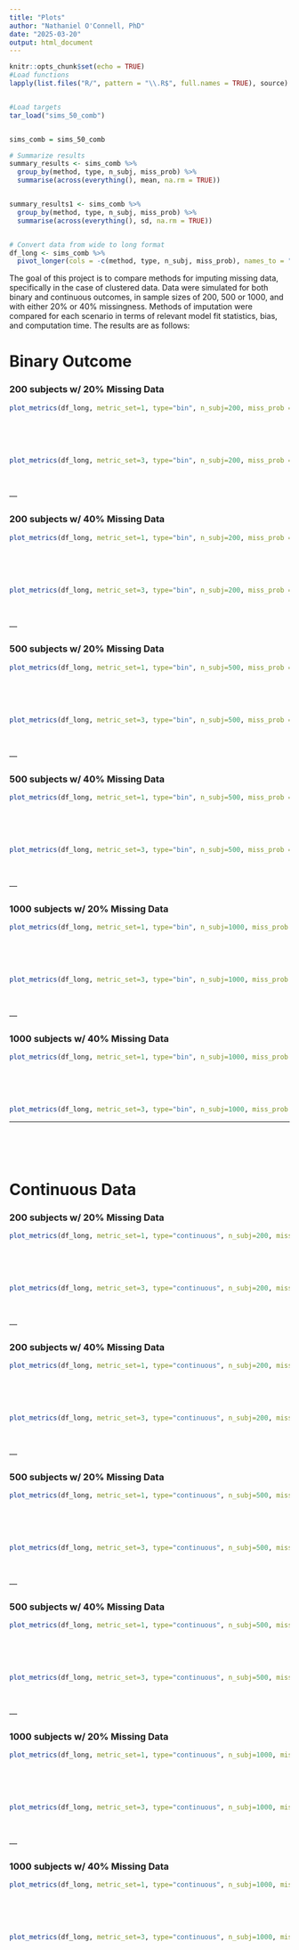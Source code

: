 ```yaml
---
title: "Plots"
author: "Nathaniel O'Connell, PhD"
date: "2025-03-20"
output: html_document
---
```



```r
knitr::opts_chunk$set(echo = TRUE)
#Load functions
lapply(list.files("R/", pattern = "\\.R$", full.names = TRUE), source)


#Load targets
tar_load("sims_50_comb")


sims_comb = sims_50_comb

# Summarize results
summary_results <- sims_comb %>%
  group_by(method, type, n_subj, miss_prob) %>%
  summarise(across(everything(), mean, na.rm = TRUE))


summary_results1 <- sims_comb %>%
  group_by(method, type, n_subj, miss_prob) %>%
  summarise(across(everything(), sd, na.rm = TRUE))


# Convert data from wide to long format
df_long <- sims_comb %>%
  pivot_longer(cols = -c(method, type, n_subj, miss_prob), names_to = "metric", values_to = "value")


```

The goal of this project is to compare methods for imputing missing data, specifically in the case of clustered data. Data were simulated for both binary and continuous outcomes, in sample sizes of 200, 500 or 1000, and with either 20% or 40% missingness. Methods of imputation were compared for each scenario in terms of relevant model fit statistics, bias, and computation time. The results are as follows:

# Binary Outcome

### 200 subjects w/ 20% Missing Data

```r
plot_metrics(df_long, metric_set=1, type="bin", n_subj=200, miss_prob = .2)
```

<!-- <br/> -->

<!-- ```{r out2, echo=F, fig.width=12, fig.height=12} -->
<!-- plot_metrics(df_long, metric_set=2, type="bin", n_subj=200, miss_prob = .2) -->
<!-- ``` -->


<br/>
<br/>
<br/>

```r
plot_metrics(df_long, metric_set=3, type="bin", n_subj=200, miss_prob = .2)
```

<br/>
<br/>
---

### 200 subjects w/ 40% Missing Data

```r
plot_metrics(df_long, metric_set=1, type="bin", n_subj=200, miss_prob = .4)
```

<!-- <br/> -->

<!-- ```{r out5, echo=F, fig.width=12, fig.height=12} -->
<!-- plot_metrics(df_long, metric_set=2, type="bin", n_subj=200, miss_prob = .4) -->
<!-- ``` -->



<br/>
<br/>
<br/>

```r
plot_metrics(df_long, metric_set=3, type="bin", n_subj=200, miss_prob = .4)
```


<br/>
<br/>
---

### 500 subjects w/ 20% Missing Data

```r
plot_metrics(df_long, metric_set=1, type="bin", n_subj=500, miss_prob = .2)
```

<!-- <br/> -->

<!-- ```{r out8, echo=F, fig.width=12, fig.height=12} -->
<!-- plot_metrics(df_long, metric_set=2, type="bin", n_subj=500, miss_prob = .2) -->
<!-- ``` -->



<br/>
<br/>
<br/>

```r
plot_metrics(df_long, metric_set=3, type="bin", n_subj=500, miss_prob = .2)
```


<br/>
<br/>
---

### 500 subjects w/ 40% Missing Data

```r
plot_metrics(df_long, metric_set=1, type="bin", n_subj=500, miss_prob = .4)
```

<!-- <br/> -->

<!-- ```{r out11, echo=F, fig.width=12, fig.height=12} -->
<!-- plot_metrics(df_long, metric_set=2, type="bin", n_subj=500, miss_prob = .4) -->
<!-- ``` -->



<br/>
<br/>
<br/>

```r
plot_metrics(df_long, metric_set=3, type="bin", n_subj=500, miss_prob = .4)
```


<br/>
<br/>
---

### 1000 subjects w/ 20% Missing Data

```r
plot_metrics(df_long, metric_set=1, type="bin", n_subj=1000, miss_prob = .2)
```

<!-- <br/> -->

<!-- ```{r out14, echo=F, fig.width=12, fig.height=12} -->
<!-- plot_metrics(df_long, metric_set=2, type="bin", n_subj=1000, miss_prob = .2) -->
<!-- ``` -->



<br/>
<br/>
<br/>

```r
plot_metrics(df_long, metric_set=3, type="bin", n_subj=1000, miss_prob = .2)
```

<br/>
<br/>
---

### 1000 subjects w/ 40% Missing Data

```r
plot_metrics(df_long, metric_set=1, type="bin", n_subj=1000, miss_prob = .4)
```

<!-- <br/> -->

<!-- ```{r out17, echo=F, fig.width=12, fig.height=12} -->
<!-- plot_metrics(df_long, metric_set=2, type="bin", n_subj=1000, miss_prob = .4) -->
<!-- ``` -->


<br/>
<br/>
<br/>

```r
plot_metrics(df_long, metric_set=3, type="bin", n_subj=1000, miss_prob = .4)
```

___


<br/>
<br/>
<br/>

# Continuous Data

### 200 subjects w/ 20% Missing Data

```r
plot_metrics(df_long, metric_set=1, type="continuous", n_subj=200, miss_prob = .2)
```

<!-- <br/> -->

<!-- ```{r out20, echo=F, fig.width=12, fig.height=12} -->
<!-- plot_metrics(df_long, metric_set=2, type="continuous", n_subj=200, miss_prob = .2) -->
<!-- ``` -->



<br/>
<br/>
<br/>

```r
plot_metrics(df_long, metric_set=3, type="continuous", n_subj=200, miss_prob = .2)
```


<br/>
<br/>
---

### 200 subjects w/ 40% Missing Data

```r
plot_metrics(df_long, metric_set=1, type="continuous", n_subj=200, miss_prob = .4)
```

<!-- <br/> -->

<!-- ```{r out23, echo=F, fig.width=12, fig.height=12} -->
<!-- plot_metrics(df_long, metric_set=2, type="continuous", n_subj=200, miss_prob = .4) -->
<!-- ``` -->



<br/>
<br/>
<br/>

```r
plot_metrics(df_long, metric_set=3, type="continuous", n_subj=200, miss_prob = .4)
```


<br/>
<br/>
---

### 500 subjects w/ 20% Missing Data

```r
plot_metrics(df_long, metric_set=1, type="continuous", n_subj=500, miss_prob = .2)
```

<!-- <br/> -->

<!-- ```{r out26, echo=F, fig.width=12, fig.height=12} -->
<!-- plot_metrics(df_long, metric_set=2, type="continuous", n_subj=500, miss_prob = .2) -->
<!-- ``` -->




<br/>
<br/>
<br/>

```r
plot_metrics(df_long, metric_set=3, type="continuous", n_subj=500, miss_prob = .2)
```


<br/>
<br/>
---

### 500 subjects w/ 40% Missing Data

```r
plot_metrics(df_long, metric_set=1, type="continuous", n_subj=500, miss_prob = .4)
```

<!-- <br/> -->

<!-- ```{r out29, echo=F, fig.width=12, fig.height=12} -->
<!-- plot_metrics(df_long, metric_set=2, type="continuous", n_subj=500, miss_prob = .4) -->
<!-- ``` -->



<br/>
<br/>
<br/>
```r
plot_metrics(df_long, metric_set=3, type="continuous", n_subj=500, miss_prob = .4)
```


<br/>
<br/>
---

### 1000 subjects w/ 20% Missing Data

```r
plot_metrics(df_long, metric_set=1, type="continuous", n_subj=1000, miss_prob = .2)
```

<!-- <br/> -->

<!-- ```{r out32, echo=F, fig.width=12, fig.height=12} -->
<!-- plot_metrics(df_long, metric_set=2, type="continuous", n_subj=1000, miss_prob = .2) -->
<!-- ``` -->


<br/>
<br/>
<br/>

```r
plot_metrics(df_long, metric_set=3, type="continuous", n_subj=1000, miss_prob = .2)
```


<br/>
<br/>
---

### 1000 subjects w/ 40% Missing Data

```r
plot_metrics(df_long, metric_set=1, type="continuous", n_subj=1000, miss_prob = .4)
```

<!-- <br/> -->

<!-- ```{r out35, echo=F, fig.width=12, fig.height=12} -->
<!-- plot_metrics(df_long, metric_set=2, type="continuous", n_subj=1000, miss_prob = .4) -->
<!-- ``` -->



<br/>
<br/>
<br/>

```r
plot_metrics(df_long, metric_set=3, type="continuous", n_subj=1000, miss_prob = .4)
```

